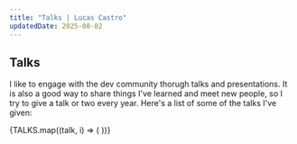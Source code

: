 ```yaml
---
title: "Talks | Lucas Castro"
updatedDate: 2025-08-02
---
```



## Talks

I like to engage with the dev community thorugh talks and presentations. It is
also a good way to share things I've learned and meet new people, so I try to
give a talk or two every year. Here's a list of some of the talks I've given:

<section class="flex flex-col space-y-4">
	{TALKS.map((talk, i) => (
		<TalkEntry
			key={i}
			date={talk.date}
			title={talk.title}
			videoUrl={talk.videoUrl}
			notesUrl={talk.notesUrl}
			slidesUrl={talk.slidesUrl}
		/>
	))}
</section>
